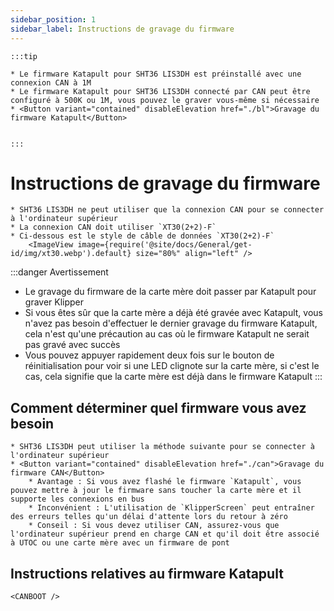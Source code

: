 ```yaml
---
sidebar_position: 1
sidebar_label: Instructions de gravage du firmware
---
```







    :::tip

    * Le firmware Katapult pour SHT36 LIS3DH est préinstallé avec une connexion CAN à 1M
    * Le firmware Katapult pour SHT36 LIS3DH connecté par CAN peut être configuré à 500K ou 1M, vous pouvez le graver vous-même si nécessaire
    * <Button variant="contained" disableElevation href="./bl">Gravage du firmware Katapult</Button>


    :::

# Instructions de gravage du firmware

    * SHT36 LIS3DH ne peut utiliser que la connexion CAN pour se connecter à l'ordinateur supérieur
    * La connexion CAN doit utiliser `XT30(2+2)-F`
    * Ci-dessous est le style de câble de données `XT30(2+2)-F`
        <ImageView image={require('@site/docs/General/get-id/img/xt30.webp').default} size="80%" align="left" />

:::danger Avertissement
* Le gravage du firmware de la carte mère doit passer par Katapult pour graver Klipper
* Si vous êtes sûr que la carte mère a déjà été gravée avec Katapult, vous n'avez pas besoin d'effectuer le dernier gravage du firmware Katapult, cela n'est qu'une précaution au cas où le firmware Katapult ne serait pas gravé avec succès
* Vous pouvez appuyer rapidement deux fois sur le bouton de réinitialisation pour voir si une LED clignote sur la carte mère, si c'est le cas, cela signifie que la carte mère est déjà dans le firmware Katapult
:::

## Comment déterminer quel firmware vous avez besoin

    * SHT36 LIS3DH peut utiliser la méthode suivante pour se connecter à l'ordinateur supérieur
    * <Button variant="contained" disableElevation href="./can">Gravage du firmware CAN</Button>
        * Avantage : Si vous avez flashé le firmware `Katapult`, vous pouvez mettre à jour le firmware sans toucher la carte mère et il supporte les connexions en bus
        * Inconvénient : L'utilisation de `KlipperScreen` peut entraîner des erreurs telles qu'un délai d'attente lors du retour à zéro
        * Conseil : Si vous devez utiliser CAN, assurez-vous que l'ordinateur supérieur prend en charge CAN et qu'il doit être associé à UTOC ou une carte mère avec un firmware de pont


## Instructions relatives au firmware Katapult

    <CANBOOT />

